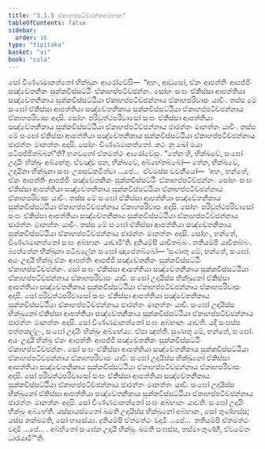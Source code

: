 ```yaml
---
title: "3.1.5 ඒකාහප්පටිච්ඡන්නඅබ්භාන"
tableOfContents: false
sidebar:
  order: 16
type: "tipitaka"
basket: "vi"
book: "cula"
---
```



<DynamicBreadcrumb />

<Division number="106" book="cula">

<Paragraph number="526" book="cula">
සෝ චිණ්ණමානත්තෝ භික්ඛූනං ආරෝචේසි—  “අහං, ආවුසෝ, ඒකං ආපත්තිං ආපජ්ජිං සඤ්චේතනිකං සුක්කවිස්සට්ඨිං ඒකාහප්පටිච්ඡන්නං. සෝහං සංඝං ඒකිස්සා ආපත්තියා සඤ්චේතනිකාය සුක්කවිස්සට්ඨියා ඒකාහප්පටිච්ඡන්නාය ඒකාහපරිවාසං යාචිං. තස්ස මේ සංඝෝ ඒකිස්සා ආපත්තියා සඤ්චේතනිකාය සුක්කවිස්සට්ඨියා ඒකාහප්පටිච්ඡන්නාය ඒකාහපරිවාසං අදාසි. සෝහං පරිවුත්ථපරිවාසෝ සංඝං ඒකිස්සා ආපත්තියා සඤ්චේතනිකාය සුක්කවිස්සට්ඨියා ඒකාහප්පටිච්ඡන්නාය ඡාරත්තං මානත්තං යාචිං. තස්ස මේ සංඝෝ ඒකිස්සා ආපත්තියා සඤ්චේතනිකාය සුක්කවිස්සට්ඨියා ඒකාහප්පටිච්ඡන්නාය ඡාරත්තං මානත්තං අදාසි. සෝහං චිණ්ණමානත්තෝ. කථං නු ඛෝ මයා පටිපජ්ජිතබ්බන්”ති? භගවතෝ ඒතමත්ථං ආරෝචේසුං. “තේන හි, භික්ඛවේ, සංඝෝ උදායිං භික්ඛුං අබ්භේතු. ඒවඤ්ච පන, භික්ඛවේ, අබ්භේතබ්බෝ—
</Paragraph>

<Paragraph number="527" book="cula">
තේන, භික්ඛවේ, උදායිනා භික්ඛුනා සංඝං උපසඞ්කමිත්වා …පේ…  ඒවමස්ස වචනීයෝ—  ‘අහං, භන්තේ, ඒකං ආපත්තිං ආපජ්ජිං සඤ්චේතනිකං සුක්කවිස්සට්ඨිං ඒකාහප්පටිච්ඡන්නං. සෝහං සංඝං ඒකිස්සා ආපත්තියා සඤ්චේතනිකාය සුක්කවිස්සට්ඨියා ඒකාහප්පටිච්ඡන්නාය ඒකාහපරිවාසං යාචිං. තස්ස මේ සංඝෝ ඒකිස්සා ආපත්තියා සඤ්චේතනිකාය සුක්කවිස්සට්ඨියා ඒකාහප්පටිච්ඡන්නාය ඒකාහපරිවාසං අදාසි. සෝහං පරිවුත්ථපරිවාසෝ සංඝං ඒකිස්සා ආපත්තියා සඤ්චේතනිකාය සුක්කවිස්සට්ඨියා ඒකාහප්පටිච්ඡන්නාය ඡාරත්තං මානත්තං යාචිං. තස්ස මේ සංඝෝ ඒකිස්සා ආපත්තියා සඤ්චේතනිකාය සුක්කවිස්සට්ඨියා ඒකාහප්පටිච්ඡන්නාය ඡාරත්තං මානත්තං අදාසි. සෝහං, භන්තේ, චිණ්ණමානත්තෝ සංඝං අබ්භානං යාචාමී’ති. දුතියම්පි යාචිතබ්බං. තතියම්පි යාචිතබ්බං. බ්‍යත්තේන භික්ඛුනා පටිබලේන සංඝෝ ඤාපේතබ්බෝ—
</Paragraph>

</Division>
<Division number="107" book="cula">

<Paragraph number="528" book="cula">
‘සුණාතු මේ, භන්තේ, සංඝෝ. අයං උදායී භික්ඛු ඒකං ආපත්තිං ආපජ්ජි සඤ්චේතනිකං සුක්කවිස්සට්ඨිං ඒකාහප්පටිච්ඡන්නං. සෝ සංඝං ඒකිස්සා ආපත්තියා සඤ්චේතනිකාය සුක්කවිස්සට්ඨියා ඒකාහප්පටිච්ඡන්නාය ඒකාහපරිවාසං යාචි. සංඝෝ උදායිස්ස භික්ඛුනෝ ඒකිස්සා ආපත්තියා සඤ්චේතනිකාය සුක්කවිස්සට්ඨියා ඒකාහප්පටිච්ඡන්නාය ඒකාහපරිවාසං අදාසි. සෝ පරිවුත්ථපරිවාසෝ සංඝං ඒකිස්සා ආපත්තියා සඤ්චේතනිකාය සුක්කවිස්සට්ඨියා ඒකාහප්පටිච්ඡන්නාය ඡාරත්තං මානත්තං යාචි. සංඝෝ උදායිස්ස භික්ඛුනෝ ඒකිස්සා ආපත්තියා සඤ්චේතනිකාය සුක්කවිස්සට්ඨියා ඒකාහප්පටිච්ඡන්නාය ඡාරත්තං මානත්තං අදාසි. සෝ චිණ්ණමානත්තෝ සංඝං අබ්භානං යාචති. යදි සංඝස්ස පත්තකල්ලං, සංඝෝ උදායිං භික්ඛුං අබ්භේය්‍ය. ඒසා ඤත්ති.
</Paragraph>

<Paragraph number="529" book="cula">
සුණාතු මේ, භන්තේ, සංඝෝ. අයං උදායී භික්ඛු ඒකං ආපත්තිං ආපජ්ජි සඤ්චේතනිකං සුක්කවිස්සට්ඨිං ඒකාහප්පටිච්ඡන්නං. සෝ සංඝං ඒකිස්සා ආපත්තියා සඤ්චේතනිකාය සුක්කවිස්සට්ඨියා ඒකාහප්පටිච්ඡන්නාය ඒකාහපරිවාසං යාචි. සංඝෝ උදායිස්ස භික්ඛුනෝ ඒකිස්සා ආපත්තියා සඤ්චේතනිකාය සුක්කවිස්සට්ඨියා ඒකාහප්පටිච්ඡන්නාය ඒකාහපරිවාසං අදාසි. සෝ පරිවුත්ථපරිවාසෝ සංඝං ඒකිස්සා ආපත්තියා සඤ්චේතනිකාය සුක්කවිස්සට්ඨියා ඒකාහප්පටිච්ඡන්නාය ඡාරත්තං මානත්තං යාචි. සංඝෝ උදායිස්ස භික්ඛුනෝ ඒකිස්සා ආපත්තියා සඤ්චේතනිකාය සුක්කවිස්සට්ඨියා ඒකාහප්පටිච්ඡන්නාය ඡාරත්තං මානත්තං අදාසි. සෝ චිණ්ණමානත්තෝ සංඝං අබ්භානං යාචති. සංඝෝ උදායිං භික්ඛුං අබ්භේති. යස්සායස්මතෝ ඛමති උදායිස්ස භික්ඛුනෝ අබ්භානං, සෝ තුණ්හස්ස; යස්ස නක්ඛමති, සෝ භාසේය්‍ය.
</Paragraph>

<Paragraph number="530" book="cula">
දුතියම්පි ඒතමත්ථං වදාමි …පේ…  තතියම්පි ඒතමත්ථං වදාමි …පේ… .
</Paragraph>

<Paragraph number="531" book="cula">
අබ්භිතෝ සංඝේන උදායී භික්ඛු. ඛමති සංඝස්ස, තස්මා තුණ්හී, ඒවමේතං ධාරයාමී’”ති.
</Paragraph>
</Division>